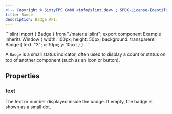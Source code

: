 ```yaml
---
<!-- Copyright © SixtyFPS GmbH <info@slint.dev> ; SPDX-License-Identifier: MIT -->
title: Badge
description: Badge API.
---
```



<CodeSnippetMD imagePath="" noScreenShot scale="3" imageWidth="300" imageHeight="200" imageAlt="">
```slint
import { Badge } from "./material.slint";
export component Example inherits Window {
    width: 100px;
    height: 50px;
    background: transparent;
    Badge {
        text: "3";
        x: 10px;
        y: 10px;
    }
}
```
</CodeSnippetMD>

A `Badge` is a small status indicator, often used to display a count or status on top of another component (such as an icon or button).

## Properties

### text
<SlintProperty propName="text" typeName="string">
The text or number displayed inside the badge. If empty, the badge is shown as a small dot.
</SlintProperty>